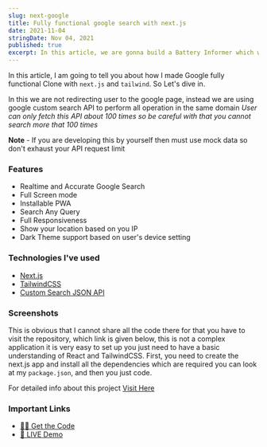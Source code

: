 ```yaml
---
slug: next-google
title: Fully functional google search with next.js
date: 2021-11-04
stringDate: Nov 04, 2021
published: true
excerpt: In this article, we are gonna build a Battery Informer which will display the battery status and the other information along with it such as the charging status, charging level and the discharging time.
---
```


In this article, I am going to tell you about how I made Google fully functional Clone with `next.js` and `tailwind`. So Let's dive in.

In this we are not redirecting user to the google page, instead we are using google custom search API to perform all operation in the same domain _User can only fetch this API about 100 times so be careful with that you cannot search more that 100 times_

**Note** - If you are developing this by yourself then must use mock data so don't exhaust your API request limit

### Features

- Realtime and Accurate Google Search
- Full Screen mode
- Installable PWA
- Search Any Query
- Full Responsiveness
- Show your location based on you IP
- Dark Theme support based on user's device setting

### Technologies I've used

- [Next.js](https://nextjs.org/)
- [TailwindCSS](https://tailwindcss.com/)
- [Custom Search JSON API](https://rb.gy/0lfupd)

### Screenshots

<Figcaption
  src="https://rb.gy/snaajr"
  alt="Desktop - Home Page"
  caption="Desktop - Home Page"
/>

<Figcaption
  src="https://rb.gy/zsiyme"
  alt="Desktop - Results Page"
  caption="Desktop - Results Page"
/>

<Figcaption
  src="https://i.imgur.com/3CxDBaG.png"
  alt="Mobile - Home Page"
  caption="Mobile - Home Page"
/>

<Figcaption
  src="https://i.imgur.com/PovTPVT.png"
  alt="Mobile - Result Page"
  caption="Mobile - Result Page"
/>

This is obvious that I cannot share all the code there for that you have to visit the repository, which link is given below, this is not a complex application it is very easy to set up you just need to have a basic understanding of React and TailwindCSS.
First, you need to create the next.js app and install all the dependencies which are required you can look at my `package.json`, and then you just code.

For detailed info about this project [Visit Here](https://github.com/j471n/next-google#readme)

### Important Links

- [👨‍💻 Get the Code ](https://github.com/j471n/next-google)
- [🚀 LIVE Demo ](https://next-gooogle.vercel.app/)

